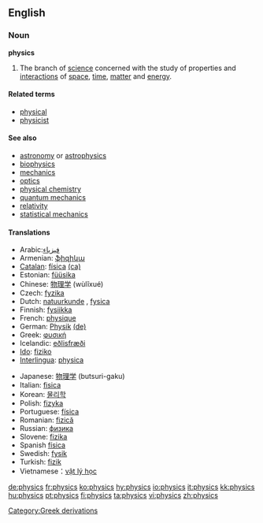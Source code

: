 ==English==

===Noun===
'''physics'''

# The branch of [[science]] concerned with the study of properties and [[interaction]]s of [[space]], [[time]], [[matter]] and [[energy]].

====Related terms====
*[[physical]]
*[[physicist]]

====See also====
*[[astronomy]] or [[astrophysics]]
*[[biophysics]]
*[[mechanics]]
*[[optics]]
*[[physical chemistry]]
*[[quantum mechanics]]
*[[relativity]]
*[[statistical mechanics]]

====Translations====
{{Top}}
*Arabic:[[ فيزياء ]]
*Armenian: [[ֆիզիկա]]
*[[Catalan]]: [[física]] {{f}} [[:ca:física|(ca)]] 
*Estonian: [[füüsika]]
*Chinese: [[物理学]] (wùlĭxué)
*Czech: [[fyzika]] {{f}}
*Dutch: [[:nl:natuurkunde|natuurkunde]] {{f}}, [[fysica]] {{f}}
*Finnish: [[fysiikka]]
*French: [[:fr:physique|physique]] {{f}}
*German: [[Physik]] {{f}} [[:de:Physik|(de)]] 
*Greek: [[:el:φυσική|φυσική]] {{f}}
*Icelandic: [[eðlisfræði]] {{f}} 
*[[Ido]]: [[fiziko]]
*[[Interlingua]]: [[physica]] {{f}}
{{mid}}
*Japanese: [[物理学]] (butsuri-gaku)
*Italian: [[fisica]] {{f}}
*Korean: [[물리학]]
*Polish: [[fizyka]] {{f}}
*Portuguese: [[física]] {{f}}
*Romanian: [[fizică]] {{f}}
*Russian: [[физика]] {{f}}
*Slovene: [[fizika]] {{f}}
*Spanish [[física]]
*Swedish: [[fysik]] {{c}}
*Turkish: [[fizik]]
*Vietnamese：[[vật lý học]]
{{Bottom}}

[[Category:Greek derivations]]

[[de:physics]]
[[fr:physics]]
[[ko:physics]]
[[hy:physics]]
[[io:physics]]
[[it:physics]]
[[kk:physics]]
[[hu:physics]]
[[pt:physics]]
[[fi:physics]]
[[ta:physics]]
[[vi:physics]]
[[zh:physics]]